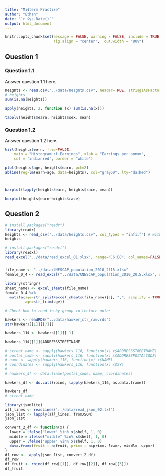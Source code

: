 ```yaml
---
title: "Midterm Practise"
author: "Ethan"
date: "`r Sys.Date()`"
output: html_document
---
```


```r
knitr::opts_chunk$set(message = FALSE, warning = FALSE, include = TRUE,
                      fig.align = "center",  out.width = "80%")
```

## Question 1
### Question 1.1
Answer question 1.1 here.

```r
heights <- read.csv("../data/heights.csv", header=TRUE, stringsAsFactors = TRUE)
# heights
sum(is.na(heights))

apply(heights, 2, function (x) sum(is.na(x)))

tapply(heights$earn, heights$sex, mean)

```

### Question 1.2
Answer question 1.2 here.

```r
hist(heights$earn, freq=FALSE,
    main = "Histogram of Earnings", xlab = "Earnings per annum",
    col = "indianred", border = "white")

plot(heights$age, heights$earn, pch=2)
abline(reg=lm(earn~age, data=heights), col="gray60", lty="dashed")



barplot(tapply(heights$earn, heights$race, mean))

boxplot(heights$earn~heights$race)
```

## Question 2

```r
# install.packages("readr")
library(readr)
heights <- read_csv("../data/heights.csv", col_types = "infiif") # with underscore, specify column types
heights

# install.packages("readxl")
library(readxl)
read_excel("../data/read_excel_01.xlsx", range="C6:E8", col_names=FALSE)


file_name <- "../data/UNESCAP_population_2010_2015.xlsx"
female_0_4 <- read_excel("../data/UNESCAP_population_2010_2015.xlsx", sheet=3)

library(stringr)
sheet_names <- excel_sheets(file_name)
female_0_4 %>% 
  mutate(age=str_split(excel_sheets(file_name)[3], ",", simplify = TRUE)[3],
         age=str_trim(age))

# Check how to read in by group in lecture notes
```
```r
hawkers <- readRDS("../data/hawker_ctr_raw.rds")
str(hawkers[[1]][[7]])

hawkers_116 <- hawkers[[1]][-1]

hawkers_116[[1]]$ADDRESSSTREETNAME

# street_name <- sapply(hawkers_116, function(x) x$ADDRESSSTREETNAME)
# postal_code <- sapply(hawkers_116, function(x) x$ADDRESSPOSTALCODE)
# name <- sapply(hawkers_116, function(x) x$NAME)
# coordinates <- sapply(hawkers_116, function(x) x$XY)
# 
# hawkers_df <- data.frame(postal_code, name, coordinates)

hawkers_df <- do.call(rbind, lapply(hawkers_116, as.data.frame))

hawkers_df 
# street_name
```

```r
library(jsonlite)
all_lines <- readLines("../data/read_json_02.txt")
json_list <- lapply(all_lines, fromJSON)
json_list

convert_2_df <- function(x) {
  lower = ifelse("lower" %in% x$shelf, 1, 0)
  middle = ifelse("middle" %in% x$shelf, 1, 0)
  upper = ifelse("upper" %in% x$shelf, 1, 0)
  data.frame(fruit = x$fruit, price = x$price, lower, middle, upper)
}
df_row <- lapply(json_list, convert_2_df)
df_row
df_fruit <- rbind(df_row[[1]], df_row[[2]], df_row[[3]])
df_fruit

```